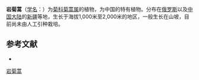 {{Speciesbox
| name = 岩菊蒿
| status = 
| status_system = 
| image =
| genus = Tanacetum
| species = scopulorum
| authority = (Kraslh)
}}

'''岩菊蒿'''（[[学名|学名]]：{{lang|la|''Tanacetum scopulorum''}}）为[[菊科|菊科]][[菊蒿属|菊蒿属]]的植物，为中国的特有植物。分布在[[俄罗斯|俄罗斯]]以及[[中国大陆|中国大陆]]的[[新疆|新疆]]等地，生长于海拔1,000米至2,000米的地区，一般生长在山坡，目前尚未由人工引种栽培。

== 参考文献 ==
<div class="references-small">
* {{cite web| url =http://www.bioinfo.cn/db05/KmzwSpecies.php?action=view&id=5792| title =岩菊蒿| work =《中国高等植物数据库全库》| publisher =中国科学院微生物研究所| author =昆明植物研究所| accessdate =2009-02-25| deadurl =yes| archiveurl =https://web.archive.org/web/20160305065031/http://www.bioinfo.cn/db05/KmzwSpecies.php?action=view&id=5792| archivedate =2016-03-05}}
</div>
{{Taxonbar|from=Q11049767}}

[[Category:菊蒿属|岩菊蒿]]


{{植物小作品}}